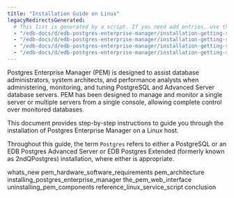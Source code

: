 ```yaml
---
title: "Installation Guide on Linux"
legacyRedirectsGenerated:
  # This list is generated by a script. If you need add entries, use the `legacyRedirects` key.
  - "/edb-docs/d/edb-postgres-enterprise-manager/installation-getting-started/linux-installation-guide/8.0/whats_new.html"
  - "/edb-docs/d/edb-postgres-enterprise-manager/installation-getting-started/linux-installation-guide/8.0/genindex.html"
  - "/edb-docs/d/edb-postgres-enterprise-manager/installation-getting-started/linux-installation-guide/8.0/conclusion.html"
  - "/edb-docs/d/edb-postgres-enterprise-manager/installation-getting-started/linux-installation-guide/8.0/index.html"
---
```


Postgres Enterprise Manager (PEM) is designed to assist database administrators, system architects, and performance analysts when administering, monitoring, and tuning PostgreSQL and Advanced Server database servers. PEM has been designed to manage and monitor a single server or multiple servers from a single console, allowing complete control over monitored databases.

This document provides step-by-step instructions to guide you through the installation of Postgres Enterprise Manager on a Linux host.

Throughout this guide, the term `Postgres` refers to either a PostgreSQL or an EDB Postgres Advanced Server or EDB Postgres Extended (formerly known as 2ndQPostgres) installation, where either is appropriate.

<div class="toctree" maxdepth="5">

whats_new pem_hardware_software_requirements pem_architecture installing_postgres_enterprise_manager the_pem_web_interface uninstalling_pem_components reference_linux_service_script conclusion

</div>
